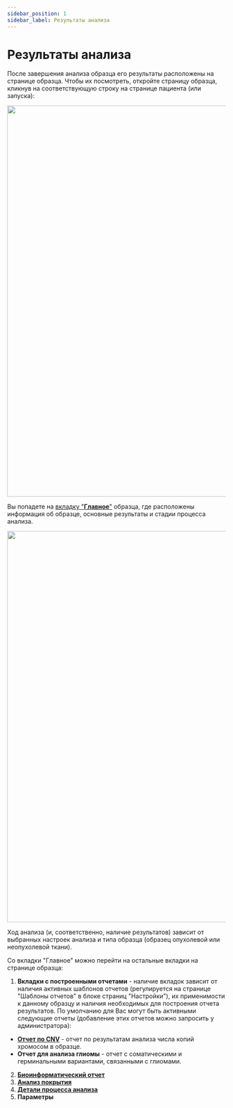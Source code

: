 ```yaml
---
sidebar_position: 1
sidebar_label: Результаты анализа
---
```


# Результаты анализа

После завершения анализа образца его результаты расположены на странице образца.
Чтобы их посмотреть, откройте страницу образца, кликнув на соответствующую строку на странице пациента (или запуска):

<p align="center">
<img src={require('/img/rus/tumor_sample_row.png').default} width="900"/>
</p>

Вы попадете на [вкладку "**Главное**"](/results/main/main) образца, где расположены информация об образце, основные результаты
и стадии процесса анализа.

<p align="center">
<img src={require('/img/rus/tumor_main_page.png').default} width="900"/>
</p>

Ход анализа (и, соответственно, наличие результатов) зависит от выбранных настроек анализа
и типа образца (образец опухолевой или неопухолевой ткани).

Со вкладки "Главное" можно перейти на остальные вкладки на странице образца:
1. **Вкладки с построенными отчетами** - наличие вкладок зависит от наличия активных шаблонов отчетов (регулируется
на странице "Шаблоны отчетов" в блоке страниц "Настройки"), их применимости к данному образцу и наличия
необходимых для построения отчета результатов. По умолчанию для Вас могут быть активными следующие отчеты (добавление
этих отчетов можно запросить у администратора):
- **[Отчет по CNV](/results/cnv-report/cnv-report)** - отчет по результатам анализа числа копий хромосом в образце.
- **Отчет для анализа глиомы** - отчет с соматическими и герминальными вариантами, связанными с глиомами.
2. **[Биоинформатический отчет](/results/bioinformatic-report)**
3. **[Анализ покрытия](/results/coverage-analysis)**
4. **[Детали процесса анализа](/workflow-details/workflow-details)**
5. **Параметры**

